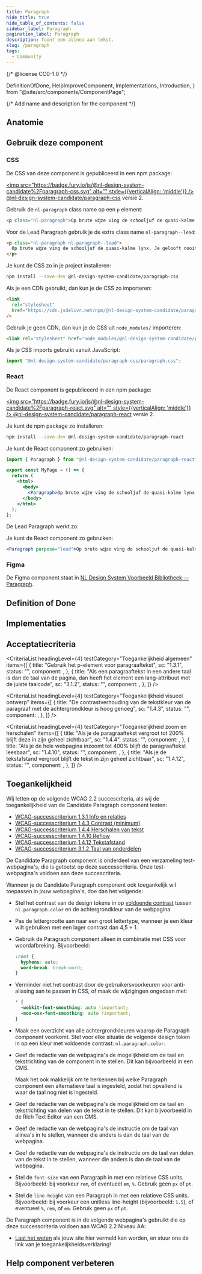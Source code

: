 ```yaml
---
title: Paragraph
hide_title: true
hide_table_of_contents: false
sidebar_label: Paragraph
pagination_label: Paragraph
description: Toont een alinea aan tekst.
slug: /paragraph
tags:
  - Community
---
```


{/* @license CC0-1.0 */}

  DefinitionOfDone,
  HelpImproveComponent,
  Implementations,
  Introduction,
} from "@site/src/components/ComponentPage";

{/* Add name and description for the component */}


<Introduction component={component} headingLevel={1} description={description} />

<ComponentAliases component={component} />

## Anatomie

<ComponentAnatomy component={component} illustration={ParagraphIllustration} />

## Gebruik deze component

### CSS

De CSS van deze component is gepubliceerd in een npm package:

[<img src="https://badge.fury.io/js/@nl-design-system-candidate%2Fparagraph-css.svg" alt="" style={{verticalAlign: 'middle'}} /> @nl-design-system-candidate/paragraph-css](https://www.npmjs.com/package/@nl-design-system-candidate/paragraph-css)
versie 2.

Gebruik de `nl-paragraph` class name op een `p` element:

```html
<p class="nl-paragraph">Op brute wĳze ving de schooljuf de quasi-kalme lynx.</p>
```

Voor de Lead Paragraph gebruik je de extra class name `nl-paragraph--lead`:

```html
<p class="nl-paragraph nl-paragraph--lead">
  Op brute wĳze ving de schooljuf de quasi-kalme lynx. Je gelooft nooit wat er toen gebeurde!
</p>
```

Je kunt de CSS zo in je project installeren:

```sh
npm install --save-dev @nl-design-system-candidate/paragraph-css
```

Als je een CDN gebruikt, dan kun je de CSS zo importeren:

```html
<link
  rel="stylesheet"
  href="https://cdn.jsdelivr.net/npm/@nl-design-system-candidate/paragraph-css@2/dist/paragraph.css"
/>
```

Gebruik je geen CDN, dan kun je de CSS uit `node_modules/` importeren:

```html
<link rel="stylesheet" href="node_modules/@nl-design-system-candidate/paragraph-css@2/dist/paragraph.css" />
```

Als je CSS imports gebruikt vanuit JavaScript:

```js
import "@nl-design-system-candidate/paragraph-css/paragraph.css";
```

### React

De React component is gepubliceerd in een npm package:

[<img src="https://badge.fury.io/js/@nl-design-system-candidate%2Fparagraph-react.svg" alt="" style={{verticalAlign: 'middle'}} /> @nl-design-system-candidate/paragraph-react](https://www.npmjs.com/package/@nl-design-system-candidate/paragraph-react)
versie 2.

Je kunt de npm package zo installeren:

```sh
npm install --save-dev @nl-design-system-candidate/paragraph-react
```

Je kunt de React component zo gebruiken:

```jsx
import { Paragraph } from "@nl-design-system-candidate/paragraph-react";

export const MyPage = () => {
  return (
    <html>
      <body>
        <Paragraph>Op brute wĳze ving de schooljuf de quasi-kalme lynx.</Paragraph>
      </body>
    </html>
  );
};
```

De Lead Paragraph werkt zo:

Je kunt de React component zo gebruiken:

```jsx
<Paragraph purpose="lead">Op brute wĳze ving de schooljuf de quasi-kalme lynx.</Paragraph>
```

### Figma

De Figma component staat in [NL Design System Voorbeeld Bibliotheek — Paragraph](https://www.figma.com/design/shhwGcqPLi2CapK0P1zz8O/NLDS---Voorbeeld---Bibliotheek?node-id=150-734&node-type=canvas&t=SxsN8cwA5f9cXqQx-0).

## Definition of Done

<DefinitionOfDone component={component} headingLevel={3} />

## Implementaties

<Implementations component={component} headingLevel={3} />

## Acceptatiecriteria

<AcIntro />

<CriteriaList
  headingLevel={4}
  testCategory="Toegankelijkheid algemeen"
  items={[
    {
      title: "Gebruik het p-element voor paragraaftekst",
      sc: "1.3.1",
      status: "",
      component: <Wcag131 />,
    },
    {
      title:
        "Als een paragraaftekst in een andere taal is dan de taal van de pagina, dan heeft het element een lang-attribuut met de juiste taalcode",
      sc: "3.1.2",
      status: "",
      component: <Wcag312 />,
    },
  ]}
/>

<CriteriaList
  headingLevel={4}
  testCategory="Toegankelijkheid visueel ontwerp"
  items={[
    {
      title: "De contrastverhouding van de tekstkleur van de paragraaf met de achtergrondkleur is hoog genoeg",
      sc: "1.4.3",
      status: "",
      component: <Wcag143 />,
    },
  ]}
/>

<CriteriaList
  headingLevel={4}
  testCategory="Toegankelijkheid zoom en herschalen"
  items={[
    {
      title: "Als je de paragraaftekst vergroot tot 200% blijft deze in zijn geheel zichtbaar",
      sc: "1.4.4",
      status: "",
      component: <Wcag144 />,
    },
    {
      title: "Als je de hele webpagina inzoomt tot 400% blijft de paragraaftekst leesbaar",
      sc: "1.4.10",
      status: "",
      component: <Wcag1410 />,
    },
    {
      title: "Als je de tekstafstand vergroot blijft de tekst in zijn geheel zichtbaar",
      sc: "1.4.12",
      status: "",
      component: <Wcag1412 />,
    },
  ]}
/>

## Toegankelijkheid

Wij letten op de volgende WCAG 2.2 succescriteria, als wij de toegankelijkheid van de Candidate Paragraph component testen:

- [WCAG-successcriterium 1.3.1 Info en relaties](/wcag/1.3.1)
- [WCAG-successcriterium 1.4.3 Contrast (minimum)](/wcag/1.4.3)
- [WCAG-successcriterium 1.4.4 Herschalen van tekst](https://nldesignsystem.nl/wcag/1.4.4)
- [WCAG-successcriterium 1.4.10 Reflow](/wcag/1.4.10)
- [WCAG-successcriterium 1.4.12 Tekstafstand](/wcag/1.4.12)
- [WCAG-successcriterium 3.1.2 Taal van onderdelen](/wcag/3.1.2)

De Candidate Paragraph component is onderdeel van een verzameling test-webpagina's, die is getoetst op deze successcriteria. Onze test-webpagina's voldoen aan deze succescriteria.

Wanneer je de Candidate Paragraph component ook toegankelijk wil toepassen in jouw webpagina's, doe dan het volgende:

- Stel het contrast van de design tokens in op [voldoende contrast](/contrast/) tussen `nl.paragraph.color` en de achtergrondkleur van de webpagina.
- Pas de lettergrootte aan naar een groot lettertype, wanneer je een kleur wilt gebruiken met een lager contrast dan 4,5 ÷ 1.
- Gebruik de Paragraph component alleen in combinatie met CSS voor woordafbreking. Bijvoorbeeld:

  ```css
  :root {
    hyphens: auto;
    word-break: break-word;
  }
  ```

- Verminder niet het contrast door de gebruikersvoorkeuren voor anti-aliasing aan te passen in CSS, of maak de wijzigingen ongedaan met:

  ```css
  * {
    -webkit-font-smoothing: auto !important;
    -moz-osx-font-smoothing: auto !important;
  }
  ```

- Maak een overzicht van alle achtergrondkleuren waarop de Paragraph component voorkomt. Stel voor elke situatie de volgende design token in op een kleur met voldoende contrast: `nl.paragraph.color`.
- Geef de redactie van de webpagina's de mogelijkheid om de taal en tekstrichting van de component in te stellen. Dit kan bijvoorbeeld in een CMS.

  Maak het ook makkelijk om te herkennen bij welke Paragraph component een alternatieve taal is ingesteld, zodat het opvallend is waar de taal nog niet is ingesteld.

- Geef de redactie van de webpagina's de mogelijkheid om de taal en tekstrichting van delen van de tekst in te stellen. Dit kan bijvoorbeeld in de Rich Text Editor van een CMS.
- Geef de redactie van de webpagina's de instructie om de taal van alinea's in te stellen, wanneer die anders is dan de taal van de webpagina.
- Geef de redactie van de webpagina's de instructie om de taal van delen van de tekst in te stellen, wanneer die anders is dan de taal van de webpagina.
- Stel de `font-size` van een Paragraph in met een relatieve CSS units. Bijvoorbeeld: bij voorkeur `rem`, of eventueel `em`, `%`. Gebruik geen `px` of `pt`.
- Stel de `line-height` van een Paragraph in met een relatieve CSS units. Bijvoorbeeld: bij voorkeur een unitless line-height (bijvoorbeeld: `1.5`), of eventueel `%`, `rem`, of `em`. Gebruik geen `px` of `pt`.

De Paragraph component is in de volgende webpagina's gebruikt die op deze successcriteria voldoen aan WCAG 2.2 Niveau AA:

- [Laat het weten](project/kernteam) als jouw site hier vermeld kan worden, en stuur ons de link van je toegankelijkheidsverklaring!

## Help component verbeteren

<HelpImproveComponent component={component} headingLevel={3} />
